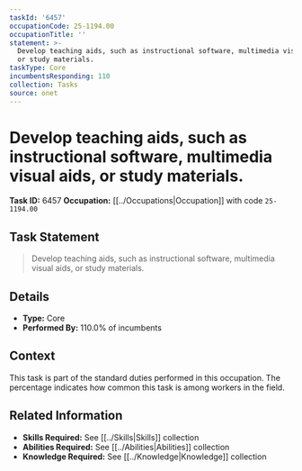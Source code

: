 ```yaml
---
taskId: '6457'
occupationCode: 25-1194.00
occupationTitle: ''
statement: >-
  Develop teaching aids, such as instructional software, multimedia visual aids,
  or study materials.
taskType: Core
incumbentsResponding: 110
collection: Tasks
source: onet
---
```

# Develop teaching aids, such as instructional software, multimedia visual aids, or study materials.

**Task ID:** 6457
**Occupation:** [[../Occupations|Occupation]] with code `25-1194.00`

## Task Statement

> Develop teaching aids, such as instructional software, multimedia visual aids, or study materials.

## Details

- **Type:** Core
- **Performed By:** 110.0% of incumbents

## Context

This task is part of the standard duties performed in this occupation. The percentage indicates how common this task is among workers in the field.

## Related Information

- **Skills Required:** See [[../Skills|Skills]] collection
- **Abilities Required:** See [[../Abilities|Abilities]] collection
- **Knowledge Required:** See [[../Knowledge|Knowledge]] collection
